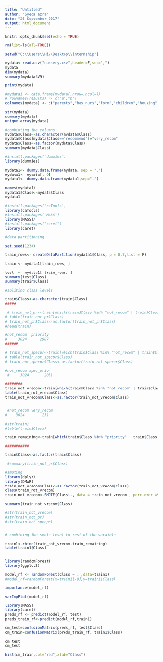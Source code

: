 ---
title: "Untitled"
author: "Syeda azra"
date: "26 September 2017"
output: html_document
---

```{r setup, include=FALSE}
knitr::opts_chunk$set(echo = TRUE)
```

```{r}
rm(list=ls(all=TRUE))

setwd("C:\\Users\\Hi\\Desktop\\internship")

mydata<-read.csv("nursery.csv",header=F,sep=",")
mydata
dim(mydata)
summary(mydata$V9)

```

```{r}
print(mydata)
```

```{r}
#mydata1 <- data.frame(mydata(,nrow=,ncol=))
# rownames(results) <- c("a","b") 
colnames(mydata) <- c("parents","has_nurs","form","children","housing","finance","social","health","Class")

str(mydata)
summary(mydata)
unique.array(mydata)

```

```{r}
#combinting the columns
mydata$Class<-as.character(mydata$Class)
mydata$Class[mydata$Class=="recommend"]="very_recom"
mydata$Class<-as.factor(mydata$Class)
summary(mydata$Class)
```

```{r}
#install.packages("dummies")
library(dummies)

mydata1<- dummy.data.frame(mydata, sep = ".")
mydata1<- mydata[,-9]
mydata1<- dummy.data.frame(mydata1,sep=".")

names(mydata1)
mydata1$Class<-mydata$Class
mydata1

```

```{r}
#install.packages('caTools')
library(caTools)
#install.packages("MASS")
library(MASS)/ 
#install.packages("caret")
library(caret)
```

```{r}
#data partitioning

set.seed(1234)

train_rows<- createDataPartition(mydata1$Class, p = 0.7,list = F)

train <- mydata1[train_rows, ]

test  <- mydata1[-train_rows, ]
summary(test$Class)
summary(train$Class)
```

```{r}
#spliting class levels

train$Class<-as.character(train$Class)
#####

 # train_not_pr<-train[which(train$Class %in% "not_recom" | train$Class %in% "priority"),]
# table(train_not_pr$Class)
# train_not_pr$Class<-as.factor(train_not_pr$Class)
#head(train)

#not_recom  priority 
#     3024      2987
######

# train_not_specpr<-train[which(train$Class %in% "not_recom" | train$Class %in% "spec_prior"),]
# table(train_not_specpr$Class)
# train_not_specpr$Class<-as.factor(train_not_specpr$Class)

#not_recom spec_prior 
 #     3024       2831 

########
train_not_vrecom<-train[which(train$Class %in% "not_recom" | train$Class %in% "very_recom"),]
table(train_not_vrecom$Class)
train_not_vrecom$Class<-as.factor(train_not_vrecom$Class)


 #not_recom very_recom 
#    3024        231 

#str(train)
#table(train$Class)

train_remaining<-train[which(train$Class %in% "priority" | train$Class %in% "spec_prior"),]

###########

train$Class<-as.factor(train$Class)

 #summary(train_not_pr$Class)
```

```{r}
#smoting
library(dplyr)
library(DMwR)
train_not_vrecom$Class<-as.factor(train_not_vrecom$Class)
class(train_not_vrecom)
train_not_vrecom<-SMOTE(Class~., data = train_not_vrecom , perc.over =900,perc.under = 170,K=15)

summary(train_not_vrecom$Class)

#str(train_not_vrecom)
#str(train_not_pr)
#str(train_not_specpr)



```

```{r}
# combining the smote level to rest of the varaible

train1<-rbind(train_not_vrecom,train_remaining)
table(train1$Class)

```
```{r}

```


```{r}
library(randomForest)
library(ggplot2)

model_rf <- randomForest(Class ~ . ,data=train1)
#model_rf=randomForest(x=train1[-9],y=train1$Class)

importance(model_rf)

```


```{r}
varImpPlot(model_rf)
```
```{r}
library(MASS)
library(caret)
preds_rf <- predict(model_rf, test)
preds_train_rf<-predict(model_rf,train1)

cm_test=confusionMatrix(preds_rf, test$Class)
cm_train=confusionMatrix(preds_train_rf, train1$Class)

cm_test
cm_test


```

```{r}

hist(cm_train,col="red",xlab="Class")

```

